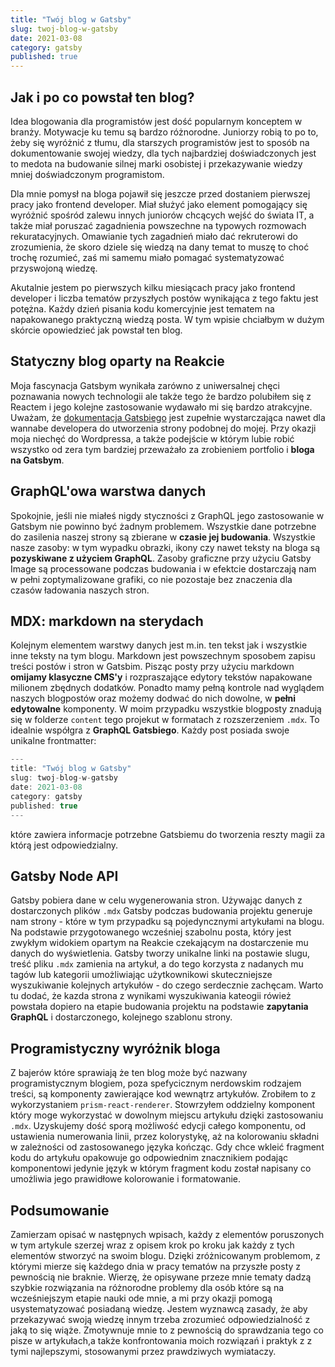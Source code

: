 ```yaml
---
title: "Twój blog w Gatsby"
slug: twoj-blog-w-gatsby
date: 2021-03-08
category: gatsby
published: true
---
```


## Jak i po co powstał ten blog?

Idea blogowania dla programistów jest dość popularnym konceptem w branży. Motywacje ku temu są bardzo różnorodne. Juniorzy robią to po to, żeby się wyróżnić z tłumu, dla starszych programistów jest to sposób na dokumentowanie swojej wiedzy, dla tych najbardziej doświadczonych jest to medota na budowanie silnej marki osobistej i przekazywanie wiedzy mniej doświadczonym programistom.

Dla mnie pomysł na bloga pojawił się jeszcze przed dostaniem pierwszej pracy jako frontend developer. Miał służyć jako element pomogający się wyróżnić spośród zalewu innych juniorów chcących wejść do świata IT, a także miał poruszać zagadnienia powszechne na typowych rozmowach rekuratacyjnych. Omawianie tych zagadnień miało dać rekruterowi do zrozumienia, że skoro dziele się wiedzą na dany temat to muszę to choć trochę rozumieć, zaś mi samemu miało pomagać systematyzować przyswojoną wiedzę.

Akutalnie jestem po pierwszych kilku miesiącach pracy jako frontend developer i liczba tematów przyszłych postów wynikająca z tego faktu jest potężna. Każdy dzień pisania kodu komercyjnie jest tematem na napakowanego praktyczną wiedzą posta. W tym wpisie chciałbym w dużym skórcie opowiedzieć jak powstał ten blog.

## Statyczny blog oparty na Reakcie

Moja fascynacja Gatsbym wynikała zarówno z uniwersalnej chęci poznawania nowych technologii ale także tego że bardzo polubiłem się z Reactem i jego kolejne zastosowanie wydawało mi się bardzo atrakcyjne. Uważam, że [dokumentacja Gatsbiego](https://www.gatsbyjs.com/docs/) jest zupełnie wystarczająca nawet dla wannabe developera do utworzenia strony podobnej do mojej. Przy okazji moja niechęć do Wordpressa, a także podejście w którym lubie robić wszystko od zera tym bardziej przeważało za zrobieniem portfolio i **bloga na Gatsbym**.

## GraphQL'owa warstwa danych

Spokojnie, jeśli nie miałeś nigdy styczności z GraphQL jego zastosowanie w Gatsbym nie powinno być żadnym problemem. Wszystkie dane potrzebne do zasilenia naszej strony są zbierane w **czasie jej budowania**. Wszystkie nasze zasoby: w tym wypadku obrazki, ikony czy nawet teksty na bloga są **pozyskiwane z użyciem GraphQL**. Zasoby graficzne przy użyciu Gatsby Image są processowane podczas budowania i w efektcie dostarczają nam w pełni zoptymalizowane grafiki, co nie pozostaje bez znaczenia dla czasów ładowania naszych stron.

## MDX: markdown na sterydach

Kolejnym elementem warstwy danych jest m.in. ten tekst jak i wszystkie inne teksty na tym blogu. Markdown jest powszechnym sposobem zapisu treści postów i stron w Gatsbim. Pisząc posty przy użyciu markdown **omijamy klasyczne CMS'y** i rozpraszające edytory tekstów napakowane milionem zbędnych dodatków. Ponadto mamy pełną kontrole nad wyglądem naszych blogpostów oraz możemy dodwać do nich dowolne, w **pełni edytowalne** komponenty. W moim przypadku wszystkie blogposty znadują się w folderze `content` tego projekut w formatach z rozszerzeniem `.mdx`. To idealnie współgra z **GraphQL Gatsbiego**. Każdy post posiada swoje unikalne frontmatter:

```javascript
---
title: "Twój blog w Gatsby"
slug: twoj-blog-w-gatsby
date: 2021-03-08
category: gatsby
published: true
---
```

które zawiera informacje potrzebne Gatsbiemu do tworzenia reszty magii za którą jest odpowiedzialny.

## Gatsby Node API

Gatsby pobiera dane w celu wygenerowania stron. Używając danych z dostarczonych plików `.mdx` Gatsby podczas budowania projektu generuje nam strony - które w tym przypadku są pojedyncznymi artykułami na blogu. Na podstawie przygotowanego wcześniej szabolnu posta, który jest zwykłym widokiem opartym na Reakcie czekającym na dostarczenie mu danych do wyświetlenia. Gatsby tworzy unikalne linki na postawie slugu, treść pliku `.mdx` zamienia na artykuł, a do tego korzysta z nadanych mu tagów lub kategorii umożliwiając użytkownikowi skuteczniejsze wyszukiwanie kolejnych artykułów - do czego serdecznie zachęcam. Warto tu dodać, że kazda strona z wynikami wyszukiwania kateogii rówież powstała dopiero na etapie budowania projektu na podstawie **zapytania GraphQL** i dostarczonego, kolejnego szablonu strony.

## Programistyczny wyróżnik bloga

Z bajerów które sprawiają że ten blog może być nazwany programistycznym blogiem, poza spefycicznym nerdowskim rodzajem treści, są komponenty zawierające kod wewnątrz artykułów. Zrobiłem to z wykorzystaniem `prism-react-renderer`. Stowrzyłem oddzielny komponent który moge wykorzystać w dowolnym miejscu artykułu dzięki zastosowaniu `.mdx`. Uzyskujemy dość sporą możliwość edycji całego komponentu, od ustawienia numerowania linii, przez kolorystykę, aż na kolorowaniu składni w zależności od zastosowanego języka kończąc. Gdy chce wkleić fragment kodu do artykułu opakowuje go odpowiednim znacznikiem podając komponentowi jedynie język w którym fragment kodu został napisany co umożliwia jego prawidłowe kolorowanie i formatowanie.

## Podsumowanie

Zamierzam opisać w następnych wpisach, każdy z elementów poruszonych w tym artykule szerzej wraz z opisem krok po kroku jak każdy z tych elementów stworzyć na swoim blogu. Dzięki zróżnicowanym problemom, z którymi mierze się każdego dnia w pracy tematów na przyszłe posty z pewnością nie braknie. Wierzę, że opisywane przeze mnie tematy dadzą szybkie rozwiązania na różnorodne problemy dla osób które są na wcześniejszym etapie nauki ode mnie, a mi przy okazji pomogą usystematyzować posiadaną wiedzę. Jestem wyznawcą zasady, że aby przekazywać swoją wiedzę innym trzeba zrozumieć odpowiedzialność z jaką to się wiąże. Zmotywnuje mnie to z pewnością do sprawdzania tego co pisze w artykułach,a także konfrontowania moich rozwiązań i praktyk z z tymi najlepszymi, stosowanymi przez prawdziwych wymiataczy.
